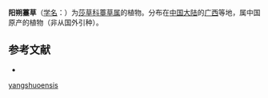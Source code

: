 {{Speciesbox
| name = 阳朔薹草
| status = 
| status_system = 
| image =
| genus = Carex
| species = yangshuoensis
| authority = Tang et Wang ex S. Y. Liang
}}

'''阳朔薹草'''（[[学名|学名]]：{{lang|la|''Carex yangshuoensis''}}）为[[莎草科|莎草科]][[薹草属|薹草属]]的植物。分布在[[中国大陆|中国大陆]]的[[广西|广西]]等地，属中国原产的植物（非从国外引种）。

== 参考文献 ==
<div class="references-small">
* {{cite web| url =http://www.bioinfo.cn/db05/KmzwSpecies.php?action=view&id=25018| title =阳朔薹草| work =《中国高等植物数据库全库》| publisher =中国科学院微生物研究所| author =昆明植物研究所| accessdate =2009-02-25| deadurl =yes| archiveurl =https://web.archive.org/web/20160305023701/http://www.bioinfo.cn/db05/KmzwSpecies.php?action=view&id=25018| archivedate =2016-03-05}}
</div>
{{Taxonbar|from=Q2938703}}

{{DEFAULTSORT:Carex yangshuoensis}}
[[Category:薹草属|yangshuoensis]]


{{Carex-stub}}